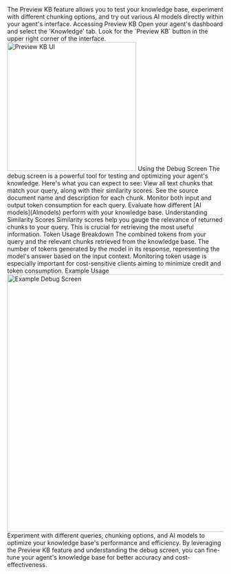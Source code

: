 

<Info>
  The Preview KB feature allows you to test your knowledge base, experiment with different chunking options, and try out various AI models directly within your agent's interface.
</Info>
Accessing Preview KB
<Steps>
  <Step title="Navigate to Knowledge Tab">
    Open your agent's dashboard and select the 'Knowledge' tab.
  </Step>
  <Step title="Locate Preview KB">
    Look for the `Preview KB` button in the upper right corner of the interface.
  </Step>
</Steps>
<Card title="Preview KB Interface" icon="eye">
  <img className="rounded-md" src="https://i.imgur.com/EixOM8I.png" width="300" alt="Preview KB UI"/>
</Card>
Using the Debug Screen
The debug screen is a powerful tool for testing and optimizing your agent's knowledge. Here's what you can expect to see:
<CardGroup cols={2}>
  <Card title="Returned Chunks" icon="puzzle-piece">
    View all text chunks that match your query, along with their similarity scores.
  </Card>
  <Card title="Document Information" icon="file-lines">
    See the source document name and description for each chunk.
  </Card>
  <Card title="Token Usage" icon="calculator">
    Monitor both input and output token consumption for each query.
  </Card>
  <Card title="Model Performance" icon="chart-line">
    Evaluate how different [AI models](AImodels) perform with your knowledge base.
  </Card>
</CardGroup>
Understanding Similarity Scores
<Tooltip tip="A similarity score measures how closely a chunk of text matches your query. Higher scores indicate greater relevance.">Similarity scores</Tooltip> help you gauge the relevance of returned chunks to your query. This is crucial for retrieving the most useful information.
Token Usage Breakdown
<Tabs>
  <Tab title="Input Tokens">
    The combined tokens from your query and the relevant chunks retrieved from the knowledge base.
  </Tab>
  <Tab title="Output Tokens">
    The number of tokens generated by the model in its response, representing the model's answer based on the input context.
  </Tab>
</Tabs>
<Tip>
  Monitoring token usage is especially important for cost-sensitive clients aiming to minimize credit and token consumption.
</Tip>
Example Usage
<Accordion title="Sample Debug Screen">
  <img className="rounded-md" src="https://i.imgur.com/H1H5gW6.png" width="600" alt="Example Debug Screen"/>
</Accordion>
<Note>
  Experiment with different queries, chunking options, and AI models to optimize your knowledge base's performance and efficiency.
</Note>
By leveraging the Preview KB feature and understanding the debug screen, you can fine-tune your agent's knowledge base for better accuracy and cost-effectiveness.